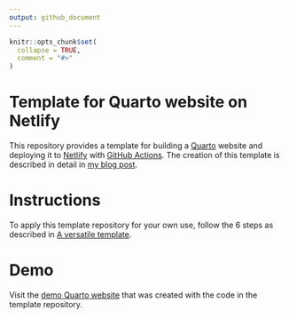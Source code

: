 ```yaml
---
output: github_document
---
```


<!-- README.md is generated from README.Rmd. Please edit that file -->

```r
knitr::opts_chunk$set(
  collapse = TRUE,
  comment = "#>"
)
```

# Template for Quarto website on Netlify

<!-- badges: start -->
<!-- badges: end -->

This repository provides a template for building a [Quarto](https://quarto.org/) website and deploying it to [Netlify](https://netlify.com/) with [GitHub Actions](https://github.com/features/actions). The creation of this template is described in detail in [my blog post](https://www.pietstam.nl/posts/2023-05-29-deploy-site-to-netlify-with-github-actions/). 

# Instructions

To apply this template repository for your own use, follow the 6 steps as described in [A versatile template](https://www.pietstam.nl/posts/2023-05-29-deploy-site-to-netlify-with-github-actions/#a-versatile-template).

# Demo

Visit the [demo Quarto website](https://template-quarto-website.netlify.app/) that was created with the code in the template repository.
